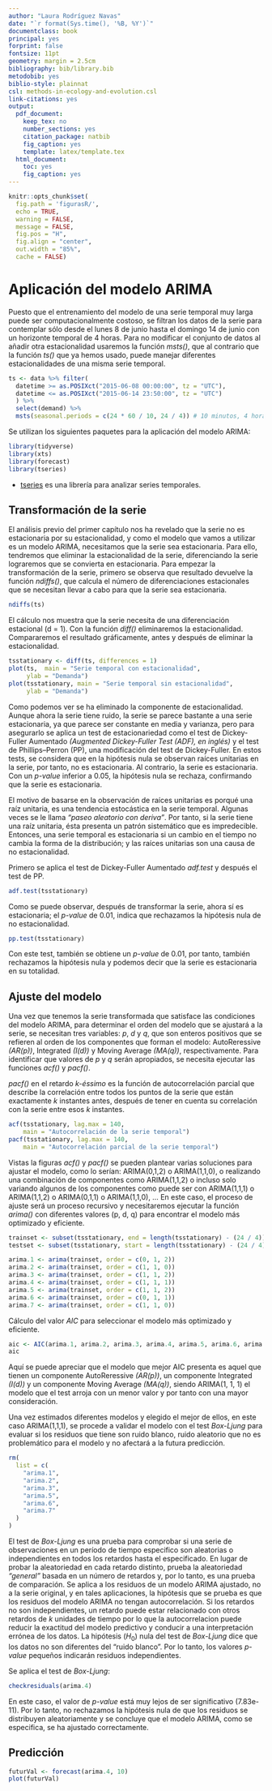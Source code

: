 ```yaml
---
author: "Laura Rodríguez Navas"
date: "`r format(Sys.time(), '%B, %Y')`"
documentclass: book
principal: yes
forprint: false
fontsize: 11pt
geometry: margin = 2.5cm
bibliography: bib/library.bib
metodobib: yes
biblio-style: plainnat
csl: methods-in-ecology-and-evolution.csl
link-citations: yes
output:
  pdf_document:
    keep_tex: no
    number_sections: yes
    citation_package: natbib
    fig_caption: yes
    template: latex/template.tex
  html_document: 
    toc: yes
    fig_caption: yes
---
```



```r
knitr::opts_chunk$set(
  fig.path = 'figurasR/',
  echo = TRUE,
  warning = FALSE,
  message = FALSE,
  fig.pos = "H",
  fig.align = "center",
  out.width = "85%",
  cache = FALSE)
```

\ifdefined\ifprincipal
\else
\setlength{\parindent}{1em}
\pagestyle{fancy}
\setcounter{tocdepth}{4}
\tableofcontents

\fi

\ifdefined\ifdoblecara
\fancyhead{}{}
\fancyhead[LE,RO]{\scriptsize\rightmark}
\fancyfoot[LO,RE]{\scriptsize\slshape \leftmark}
\fancyfoot[C]{}
\fancyfoot[LE,RO]{\footnotesize\thepage}
\else
\fancyhead{}{}
\fancyhead[RO]{\scriptsize\rightmark}
\fancyfoot[LO]{\scriptsize\slshape \leftmark}
\fancyfoot[C]{}
\fancyfoot[RO]{\footnotesize\thepage}
\fi
\renewcommand{\headrulewidth}{0.4pt}
\renewcommand{\footrulewidth}{0.4pt}

# Aplicación del modelo ARIMA

Puesto que el entrenamiento del modelo de una serie temporal muy larga puede ser computacionalmente costoso, se filtran los datos de la serie para contemplar sólo desde el lunes 8 de junio hasta el domingo 14 de junio con un horizonte temporal de 4 horas. Para no modificar el conjunto de datos al añadir otra estacionalidad usaremos la función *msts()*, que al contrario que la función *ts()* que ya hemos usado, puede manejar diferentes estacionalidades de una misma serie temporal.

```r
ts <- data %>% filter(
  datetime >= as.POSIXct("2015-06-08 00:00:00", tz = "UTC"),
  datetime <= as.POSIXct("2015-06-14 23:50:00", tz = "UTC")
  ) %>%
  select(demand) %>%
  msts(seasonal.periods = c(24 * 60 / 10, 24 / 4)) # 10 minutos, 4 horas
```

Se utilizan los siguientes paquetes para la aplicación del modelo ARIMA:

```r
library(tidyverse)
library(xts)
library(forecast)
library(tseries)
```

- [tseries](https://www.rdocumentation.org/packages/tseries/) es una librería para analizar series temporales.

## Transformación de la serie

El análisis previo del primer capítulo nos ha revelado que la serie no es estacionaria por su estacionalidad, y como el modelo que vamos a utilizar es un modelo ARIMA, necesitamos que la serie sea estacionaria. Para ello, tendremos que eliminar la estacionalidad de la serie, diferenciando la serie lograremos que se convierta en estacionaria. Para empezar la transformación de la serie, primero se observa que resultado devuelve la función *ndiffs()*, que calcula el número de diferenciaciones estacionales que se necesitan llevar a cabo para que la serie sea estacionaria.

```r
ndiffs(ts) 
```

El cálculo nos muestra que la serie necesita de una diferenciación estacional (d = 1). Con la función *diff()* eliminaremos la estacionalidad. Compararemos el resultado gráficamente, antes y después de eliminar la estacionalidad.

```r
tsstationary <- diff(ts, differences = 1)
plot(ts,  main = "Serie temporal con estacionalidad",
     ylab = "Demanda")
plot(tsstationary, main = "Serie temporal sin estacionalidad",
     ylab = "Demanda")
```

Como podemos ver se ha eliminado la componente de estacionalidad. Aunque ahora la serie tiene ruido, la serie se parece bastante a una serie estacionaria, ya que parece ser constante en media y varianza, pero para asegurarlo se aplica un test de estacionariedad como el test de Dickey-Fuller Aumentado *(Augmented Dickey-Fuller Test (ADF), en inglés)* y el test de Phillips–Perron (PP), una modificación del test de Dickey-Fuller. En estos tests, se considera que en la hipótesis nula se observan raíces unitarias en la serie, por tanto, no es estacionaria. Al contrario, la serie es estacionaria. Con un *p-value* inferior a 0.05, la hipótesis nula se rechaza, confirmando que la serie es estacionaria. 

El motivo de basarse en la observación de raíces unitarias es porqué una raíz unitaria, es una tendencia estocástica en la serie temporal. Algunas veces se le llama *"paseo aleatorio con deriva"*. Por tanto, si la serie tiene una raíz unitaria, ésta presenta un patrón sistemático que es impredecible. Entonces, una serie temporal es estacionaria si un cambio en el tiempo no cambia la forma de la distribución; y las raíces unitarias son una causa de no estacionalidad.

Primero se aplica el test de Dickey-Fuller Aumentado *adf.test* y después el test de PP.

```r
adf.test(tsstationary)
```

Como se puede observar, después de transformar la serie, ahora sí es estacionaria; el *p-value* de 0.01, indica que rechazamos la hipótesis nula de no estacionalidad.

```r
pp.test(tsstationary)
```

Con este test, también se obtiene un *p-value* de 0.01, por tanto, también rechazamos la hipótesis nula y podemos decir que la serie es estacionaria en su totalidad.

## Ajuste del modelo

Una vez que tenemos la serie transformada que satisface las condiciones del modelo ARIMA, para determinar el orden del modelo que se ajustará a la serie, se necesitan tres variables: *p*, *d* y *q*, que son enteros positivos que se refieren al orden de los componentes que forman el modelo: AutoReressive *(AR(p))*, Integrated *(I(d))* y Moving Average *(MA(q))*, respectivamente. Para identificar que valores de *p* y *q* serán apropiados, se necesita ejecutar las funciones *acf()* y *pacf()*.

*pacf()* en el retardo *k-éssimo* es la función de autocorrelación parcial que describe la correlación entre todos los puntos de la serie que están exactamente *k* instantes antes, después de tener en cuenta su correlación con la serie entre esos *k* instantes.

```r
acf(tsstationary, lag.max = 140, 
    main = "Autocorrelación de la serie temporal")
pacf(tsstationary, lag.max = 140,
    main = "Autocorrelación parcial de la serie temporal")
```

Vistas la figuras *acf()* y *pacf()* se pueden plantear varias soluciones para ajustar el modelo, como lo serían: ARIMA(0,1,2) o ARIMA(1,1,0), o realizando una combinación de componentes como ARIMA(1,1,2) o incluso solo variando algunos de los componentes como puede ser con ARIMA(1,1,1) o ARIMA(1,1,2) o ARIMA(0,1,1) o ARIMA(1,1,0), ... En este caso, el proceso de ajuste será un proceso recursivo y necesitaremos ejecutar la función *arima()* con diferentes valores (p, d, q) para encontrar el modelo más optimizado y eficiente.

```r

trainset <- subset(tsstationary, end = length(tsstationary) - (24 / 4))
testset <- subset(tsstationary, start = length(tsstationary) - (24 / 4) + 1)

arima.1 <- arima(trainset, order = c(0, 1, 2))
arima.2 <- arima(trainset, order = c(1, 1, 0))
arima.3 <- arima(trainset, order = c(1, 1, 2))
arima.4 <- arima(trainset, order = c(1, 1, 1))
arima.5 <- arima(trainset, order = c(1, 1, 2))
arima.6 <- arima(trainset, order = c(0, 1, 1))
arima.7 <- arima(trainset, order = c(1, 1, 0))
```

Cálculo del valor *AIC* para seleccionar el modelo más optimizado y eficiente.

```r
aic <- AIC(arima.1, arima.2, arima.3, arima.4, arima.5, arima.6, arima.7)
aic
```

Aquí se puede apreciar que el modelo que mejor AIC presenta es aquel que tienen un componente AutoReressive *(AR(p))*, un componente Integrated *(I(d))* y un componente Moving Average *(MA(q))*, siendo ARIMA(1, 1, 1) el modelo que el test arroja con un menor valor y por tanto con una mayor consideración. 

Una vez estimados diferentes modelos y elegido el mejor de ellos, en este caso ARIMA(1,1,1), se procede a validar el modelo con el test *Box-Ljung* para evaluar si los residuos que tiene son ruido blanco, ruido aleatorio que no es problemático para el modelo y no afectará a la futura predicción. 

```r
rm(
  list = c(
    "arima.1",
    "arima.2",
    "arima.3",
    "arima.5",
    "arima.6",
    "arima.7"
  )
)
```

El test de *Box-Ljung* es una prueba para comprobar si una serie de observaciones en un período de tiempo especifico son aleatorias o independientes en todos los retardos hasta el especificado. En lugar de probar la aleatoriedad en cada retardo distinto, prueba la aleatoriedad *"general"* basada en un número de retardos y, por lo tanto, es una prueba de comparación. Se aplica a los residuos de un modelo ARIMA ajustado, no a la serie original, y en tales aplicaciones, la hipótesis que se prueba es que los residuos del modelo ARIMA no tengan autocorrelación. Si los retardos no son independientes, un retardo puede estar relacionado con otros retardos de *k* unidades de tiempo por lo que la autocorrelacion puede reducir la exactitud del modelo predictivo y conducir a una interpretación errónea de los datos. La hipótesis ($H_{0}$) nula del test de *Box-Ljung* dice que los datos no son diferentes del "ruido blanco". Por lo tanto, los valores *p-value* pequeños indicarán residuos independientes.

\newpage

Se aplica el test de *Box-Ljung*:

```r
checkresiduals(arima.4)
```

En este caso, el valor de *p-value* está muy lejos de ser significativo (7.83e-11). Por lo tanto, no rechazamos la hipótesis nula de que los residuos se distribuyen aleatoriamente y se concluye que el modelo ARIMA, como se especifica, se ha ajustado correctamente.

## Predicción

```r
futurVal <- forecast(arima.4, 10)
plot(futurVal)
```

